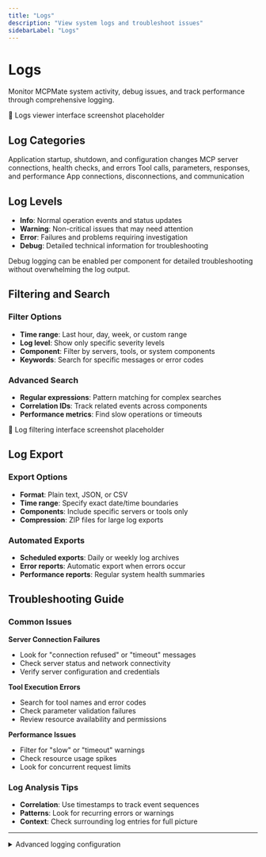 ```yaml
---
title: "Logs"
description: "View system logs and troubleshoot issues"
sidebarLabel: "Logs"
---
```



# Logs

Monitor MCPMate system activity, debug issues, and track performance through comprehensive logging.

<div className="placeholder-screenshot">
  📸 Logs viewer interface screenshot placeholder
</div>

## Log Categories

<CardGroup cols={2}>
  <Card title="System Events" icon="activity">
    Application startup, shutdown, and configuration changes
  </Card>
  <Card title="Server Activity" icon="server">
    MCP server connections, health checks, and errors
  </Card>
  <Card title="Tool Execution" icon="tool">
    Tool calls, parameters, responses, and performance
  </Card>
  <Card title="Client Connections" icon="plug">
    App connections, disconnections, and communication
  </Card>
</CardGroup>

## Log Levels

- **Info**: Normal operation events and status updates
- **Warning**: Non-critical issues that may need attention
- **Error**: Failures and problems requiring investigation
- **Debug**: Detailed technical information for troubleshooting

<Callout type="info">
  Debug logging can be enabled per component for detailed troubleshooting without overwhelming the log output.
</Callout>

## Filtering and Search

### Filter Options
- **Time range**: Last hour, day, week, or custom range
- **Log level**: Show only specific severity levels
- **Component**: Filter by servers, tools, or system components
- **Keywords**: Search for specific messages or error codes

### Advanced Search
- **Regular expressions**: Pattern matching for complex searches
- **Correlation IDs**: Track related events across components
- **Performance metrics**: Find slow operations or timeouts

<div className="placeholder-screenshot">
  📸 Log filtering interface screenshot placeholder
</div>

## Log Export

### Export Options
- **Format**: Plain text, JSON, or CSV
- **Time range**: Specify exact date/time boundaries
- **Components**: Include specific servers or tools only
- **Compression**: ZIP files for large log exports

### Automated Exports
- **Scheduled exports**: Daily or weekly log archives
- **Error reports**: Automatic export when errors occur
- **Performance reports**: Regular system health summaries

## Troubleshooting Guide

### Common Issues

**Server Connection Failures**
- Look for "connection refused" or "timeout" messages
- Check server status and network connectivity
- Verify server configuration and credentials

**Tool Execution Errors**
- Search for tool names and error codes
- Check parameter validation failures
- Review resource availability and permissions

**Performance Issues**
- Filter for "slow" or "timeout" warnings
- Check resource usage spikes
- Look for concurrent request limits

### Log Analysis Tips
- **Correlation**: Use timestamps to track event sequences
- **Patterns**: Look for recurring errors or warnings
- **Context**: Check surrounding log entries for full picture

---

<details>
<summary>Advanced logging configuration</summary>

Configure custom log formats, set up log rotation policies, and integrate with external monitoring systems for enterprise deployments.

</details>
